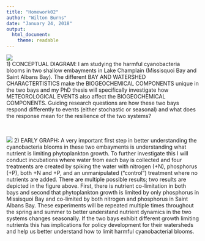 ```yaml
---
title: "Homework02"
author: "Wilton Burns"
date: "January 24, 2018"
output: 
  html_document: 
    theme: readable
---
```

![](graph2.jpg)   
1) CONCEPTUAL DIAGRAM: I am studying the harmful cyanobacteria blooms in two shallow embayments in Lake Champlain (Missisquoi Bay and Saint Albans Bay). The different BAY AND WATERSHED CHARACTERTISTICS make the BIOGEOCHEMICAL COMPONENTS unique in the two bays and my PhD thesis will specifically investigate how METEOROLOGICAL EVENTS also affect the BIOGEOCHEMICAL COMPONENTS. Guiding research questions are how these two bays respond differently to events (either stochastic or seasonal) and what does the response mean for the resilience of the two systems? 

<br/>

![](graph1.jpg)
2) EARLY GRAPH: A very important first step in better understanding the cyanobacteria blooms in these two embayments is understanding what nutrient is limiting phytoplankton growth. To further investigate this I will conduct incubations where water from each bay is collected and four treatments are created by spiking the water with nitrogen (+N), phosphorus (+P), both +N and +P, and an unmanipulated ("control") treatment where no nutrients are added. There are multiple possible results; two results are depicted in the figure above. First, there is nutrient co-limitation in both bays and second that phytoplankton growth is limited by only phosphorus in Missisquoi Bay and co-limited by both nitrogen and phosphorus in Saint Albans Bay. These experiments will be repeated multiple times throughout the spring and summer to better understand nutrient dynamics in the two systems changes seasonally. If the two bays exhibit different growth limiting nutrients this has implications for policy development for their watersheds and help us better understand how to limit harmful cyanobacterial blooms. 